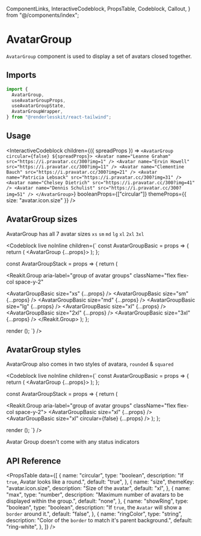   ComponentLinks,
  InteractiveCodeblock,
  PropsTable,
  Codeblock,
  Callout,
} from "@/components/index";

# AvatarGroup

`AvatarGroup` component is used to display a set of avatars closed together.

<ComponentLinks
  github="avatar-group"
  theme="avatar"
  story="primitives-avatargroup"
/>

## Imports

```js
import {
  AvatarGroup,
  useAvatarGroupProps,
  useAvatarGroupState,
  AvatarGroupWrapper,
} from "@renderlesskit/react-tailwind";
```

## Usage

<InteractiveCodeblock
  children={({ spreadProps }) => `
<AvatarGroup circular={false} ${spreadProps}>
  <Avatar name="Leanne Graham" src="https://i.pravatar.cc/300?img=1" />
  <Avatar name="Ervin Howell" src="https://i.pravatar.cc/300?img=11" />
  <Avatar name="Clementine Bauch" src="https://i.pravatar.cc/300?img=21" />
  <Avatar name="Patricia Lebsack" src="https://i.pravatar.cc/300?img=31" />
  <Avatar name="Chelsey Dietrich" src="https://i.pravatar.cc/300?img=41" />
  <Avatar name="Dennis Schulist" src="https://i.pravatar.cc/300?img=51" />
</AvatarGroup>
`}
  booleanProps={["circular"]}
  themeProps={{ size: "avatar.icon.size" }}
/>

## AvatarGroup sizes

AvatarGroup has all 7 avatar sizes `xs` `sm` `md` `lg` `xl` `2xl` `3xl`

<Codeblock
  live
  noInline
  children={`
const AvatarGroupBasic = props => {
  return (
    <AvatarGroup {...props}>
      <Avatar name="Leanne Graham" src="https://i.pravatar.cc/300?img=1" />
      <Avatar name="Ervin Howell" src="https://i.pravatar.cc/300?img=11" />
      <Avatar name="Clementine Bauch" src="https://i.pravatar.cc/300?img=21" />
      <Avatar name="Patricia Lebsack" src="https://i.pravatar.cc/300?img=31" />
      <Avatar name="Chelsey Dietrich" src="https://i.pravatar.cc/300?img=41" />
      <Avatar name="Dennis Schulist" src="https://i.pravatar.cc/300?img=51" />
    </AvatarGroup>
  );
};

const AvatarGroupStack = props => { return (

<Reakit.Group
  aria-label="group of avatar groups"
  className="flex flex-col space-y-2"
>
  <AvatarGroupBasic size="xs" {...props} />
  <AvatarGroupBasic size="sm" {...props} />
  <AvatarGroupBasic size="md" {...props} />
  <AvatarGroupBasic size="lg" {...props} />
  <AvatarGroupBasic size="xl" {...props} />
  <AvatarGroupBasic size="2xl" {...props} />
  <AvatarGroupBasic size="3xl" {...props} />
</Reakit.Group>
); };

render (<AvatarGroupStack/>); `} />

## AvatarGroup styles

AvatarGroup also comes in two styles of avatara, `rounded` & `squared`

<Codeblock
  live
  noInline
  children={`
const AvatarGroupBasic = props => {
  return (
    <AvatarGroup {...props}>
      <Avatar name="Leanne Graham" src="https://i.pravatar.cc/300?img=1" />
      <Avatar name="Ervin Howell" src="https://i.pravatar.cc/300?img=11" />
      <Avatar name="Clementine Bauch" src="https://i.pravatar.cc/300?img=21" />
      <Avatar name="Patricia Lebsack" src="https://i.pravatar.cc/300?img=31" />
      <Avatar name="Chelsey Dietrich" src="https://i.pravatar.cc/300?img=41" />
      <Avatar name="Dennis Schulist" src="https://i.pravatar.cc/300?img=51" />
    </AvatarGroup>
  );
};

const AvatarGroupStack = props => { return (

<Reakit.Group aria-label="group of avatar groups" className="flex flex-col space-y-2">
  <AvatarGroupBasic size="xl" {...props} />
  <AvatarGroupBasic size="xl" circular={false} {...props} />
</Group>
); };

render (<AvatarGroupStack/>); `} />

<Callout>Avatar Group doesn't come with any status indicators</Callout>

## API Reference

<PropsTable
  data={[
    {
      name: "circular",
      type: "boolean",
      description: "If `true`, Avatar looks like a round.",
      default: "true",
    },
    {
      name: "size",
      themeKey: "avatar.icon.size",
      description: "Size of the avatar",
      default: "xl",
    },
    {
      name: "max",
      type: "number",
      description:
        "Maximum number of avatars to be displayed within the group.",
      default: "none",
    },
    {
      name: "showRing",
      type: "boolean",
      type: "boolean",
      description: "If `true`, the `Avatar` will show a `border` around it.",
      default: "false",
    },
    {
      name: "ringColor",
      type: "string",
      description: "Color of the `border` to match it's parent background.",
      default: "ring-white",
    },
  ]}
/>
